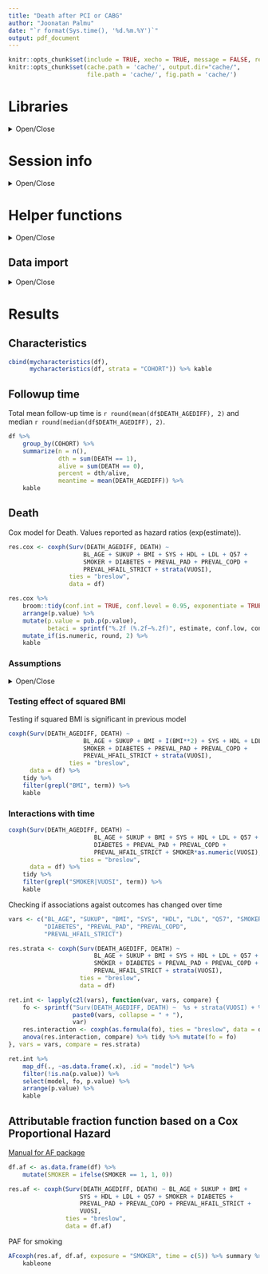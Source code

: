 ```yaml
---
title: "Death after PCI or CABG"
author: "Joonatan Palmu"
date: "`r format(Sys.time(), '%d.%m.%Y')`"
output: pdf_document
---
```

        
```r
knitr::opts_chunk$set(include = TRUE, xecho = TRUE, message = FALSE, results='asis', cache=FALSE, warning=FALSE)
knitr::opts_chunk$set(cache.path = 'cache/', output.dir="cache/",
                      file.path = 'cache/', fig.path = 'cache/')
```

# Libraries

<details>
  <summary>Open/Close</summary>

```r
library("haven")
library("magrittr")
library("dplyr")
library("survival")
library("knitr")
library("tibble")
library("tidyr")
library("broom")
library("paf")
library("pander")
library("survminer")
library("AF")
library("tableone")
library("purrr")
library("readr")
```

</details>

# Session info
 
 <details>
  <summary>Open/Close</summary>
 
```r
pander(sessionInfo(), compact = TRUE)
```

</details>

# Helper functions

<details>
  <summary>Open/Close</summary>


```r
myread <- function(file, variables) {
  df <- read_sas(file)
  names(df) <- names(df) %>% toupper
  if (missing(variables))
      df
  else
      df %>% dplyr::select(variables)
}

kable <- function(data) {
  knitr::kable(data, booktabs = TRUE, digits = 2)
}

yeardiff <- function(start, end, days = 365.2425) {
    as.numeric(difftime(as.Date(strptime(start, format = "%d%m%Y")),
                        as.Date(strptime(end, format = "%d%m%Y")),
                        unit="days"))/days
}

mycharacteristics <- function(df, strata) {
    ret <- CreateTableOne(data = df,
                   strata = strata,
                   vars = c("CABG", "BL_AGE", "SUKUP", "BMI", "SYS",
                            "HDL", "LDL", "Q57", "SMOKER", "DIABETES",
                            "PREVAL_PAD", "PREVAL_COPD",
                            "PREVAL_HFAIL_STRICT"),
                   factorVars = c("SUKUP", "Q57", "SMOKER", "DIABETES",
                                  "CABG", "PREVAL_PAD",
                                  "PREVAL_COPD", "PREVAL_HFAIL_STRICT")
                   )
    capture.output(x <- print(ret, catDigits = 1, contDigits = 1))
    return(x)
}

pub.p <- function(p, Nfdr = FALSE) {
    p <- as.numeric(p)
    if (Nfdr) p <- p.adjust(p, method="BH", n = Nfdr)
    ifelse(p < 0.01, ifelse(p<0.001, "<0.001", sprintf("%.3f", p)), sprintf("%.3f", p))
}

c2l <- function(...) {
    l <- as.list(c(...))
    names(l) <- c(...)
    l
}
```

</details>

## Data import

<details>
  <summary>Open/Close</summary>

Reading follow up data and picking variables. If DEATH is reported
multiple times, take the one with smalles AGEDIFF.

```r
df.followup <- read_tsv("dset/followup/Release_FR_ALL_FU17Default_predefined_endpoints_2019-03-26_v1_1.txt",
                        col_types = cols(.default = col_double(), UID = col_character())) %>%
    filter(grepl("FR02_|FR07_|FR12_", UID)) %>%
    select("UID", "DEATH", "DEATH_AGE", "HFAIL_STRICT",
           "HFAIL_STRICT_AGE", "MI","MI_AGE", "STR", "STR_AGE", "PAD",
           "PAD_AGE", "COPD", "COPD_AGE")
```

Reading fr02, fr07, and fr12. Diabetes needs to be defined different ways between exams.

```r
variables <- c("FR_ID", "VUOSI", "SUKUP", "BMI", "Q69", "HDL",
               "LDL", "SYS1", "SYS2", "SYS3", "DIAS1", "DIAS2",
               "DIAS3", "Q36", "Q57", "FR02_25", "FR02_25V",
               "FR02_24", "FR02_24V", "TULOAIKA", "Q67", "UID", "SYNTAIKA", "TUTKPVM")

fr02 <- myread('dset/FR02.sas7bdat', c(variables, "Q34")) %>%
    dplyr::mutate(DIABETES = as.factor(ifelse(Q34 == 3, 1, 0)),
                  COHORT = as.factor(1)) %>%
    dplyr::select(-Q34)

fr07 <- myread('dset/FR07.sas7bdat', c(variables, "FR07_38")) %>%
    dplyr::mutate(COHORT = as.factor(2),
                  DIABETES = as.factor(case_when(FR07_38 == 6 ~ 0,
                                                 FR07_38 == 5 ~ 1,
                                                 FR07_38 == 4 ~ 1,
                                                 FR07_38 == 3 ~ 1,
                                                 FR07_38 == 2 ~ 0,
                                                 FR07_38 == 1 ~ 0)),
                  UID = gsub(".$", "", UID)) %>%
    select(-FR07_38)

fr12 <- myread('dset/FR12.sas7bdat',
               c(variables, "FR12_20A", "FR12_20B", "FR12_20C", "FR12_20D",
                 "FR12_20E", "FR12_20F")) %>%
    dplyr::mutate(COHORT = as.factor(3),
                  DIABETES = as.factor(case_when(FR12_20F == 1 ~ 0,
                                       FR12_20E == 1 ~ 1,
                                       FR12_20D == 1 ~ 1,
                                       FR12_20C == 1 ~ 1,
                                       FR12_20B == 1 ~ 0,
                                       FR12_20A == 1 ~ 0))) %>%
    select(-FR12_20A, -FR12_20B, -FR12_20C, -FR12_20D, -FR12_20E, -FR12_20F)
```

Combining samples and for participants taking part in multiple studies, only the last one is included.

```r
dup.fr02 <- pull(fr02, FR_ID) %in% pull(fr07, FR_ID) |
    pull(fr02, FR_ID) %in% pull(fr12, FR_ID) 
dup.fr07 <- pull(fr07, FR_ID) %in% pull(fr12, FR_ID) 
df.unique <- rbind(fr12, fr07[!dup.fr07,], fr02[!dup.fr02,])
```

Merging sample data to followup data.

```r
df.merged <- right_join(df.unique,
                   df.followup,
                   by = "UID")
```

Taking the subset of participants that have PCI or CABG in history. Defining variables.

```r
df.raw <- df.merged %>%
    dplyr::filter(FR02_25 == 2 | FR02_24 == 2) %>%
    dplyr::mutate(VUOSI = as.factor(VUOSI),
                  SYS = (SYS1 + SYS2 + SYS3)/3,
                  DIAS = (DIAS1 + DIAS2 + DIAS3)/3,
                  SMOKER = as.factor(case_when(Q67 == 1 ~ 0,
                                     Q69 == 1 ~ 1,
                                     Q69 == 2 ~ 1,
                                     Q69 == 3 ~ 0)),
                  INTERVENTION_TIME = min(FR02_24V, FR02_25V, na.rm = TRUE),
                  DEATH = as.integer(DEATH),
                  DIABETES = as.factor(DIABETES),
                  Q57 = as.factor(case_when(Q57 == 1 ~ 1,
                                     Q57 == 2 ~ 2,
                                     Q57 == 3 ~ 2,
                                     Q57 == 4 ~ 2)),
                  SUKUP = as.factor(SUKUP),
                  TULOAIKA = ifelse(TULOAIKA == "", NA, TULOAIKA),
                  COHORT = factor(COHORT, levels = c(1, 2, 3)),
                  CABG = as.factor(case_when(FR02_24 == 2 ~ 1,
                                             FR02_25 == 2 ~ 0)),
                  BL_AGE = yeardiff(TUTKPVM, SYNTAIKA),
                  DEATH_AGEDIFF = DEATH_AGE - BL_AGE,
                  PREVAL_PAD = as.factor(ifelse(PAD_AGE< BL_AGE & PAD == 1, 1 , 0)),
                  PREVAL_COPD = as.factor(ifelse(COPD_AGE < BL_AGE & COPD == 1, 1 , 0)),
                  PREVAL_HFAIL_STRICT = as.factor(ifelse(HFAIL_STRICT_AGE< BL_AGE &
                                                         HFAIL_STRICT == 1, 1 , 0)),
                  cohort = substr(UID, 1, 4)) %>% 
    select(-SYS1, -SYS2, -SYS3, -DIAS1, -DIAS2, -DIAS3, -Q36, -Q67, -Q69,
           -FR02_25V, -FR02_24V, -FR02_25, -FR02_24, -TULOAIKA)
```

Table of sample size and missing values

```r
df.raw %>%
    select_if(is.numeric) %>%
    gather(key, value) %>%
    group_by(key) %>%
    summarise_all(funs(N = n(),
                       Mean = mean(as.numeric(value), na.rm = TRUE),
                       SD = sd(as.numeric(value), na.rm = TRUE),
                       NAs = sum(is.na(value))))  %>%
    kable()
```

Excluding all participants with NAs.

```r
df <- df.raw %>%
    na.omit()
```

Table of sample size after omiting NAs

```r
df %>%
    select_if(is.numeric) %>%
    gather(key, value) %>%
    group_by(key) %>%
    summarise_all(funs(N = n(),
                       Mean = mean(as.numeric(value), na.rm = TRUE),
                       SD = sd(as.numeric(value), na.rm = TRUE),
                       NAs = sum(is.na(value))))  %>%
    kable()
```

</details>

# Results

## Characteristics

```r
cbind(mycharacteristics(df),
      mycharacteristics(df, strata = "COHORT")) %>% kable
```


## Followup time

Total mean follow-up time is `r round(mean(df$DEATH_AGEDIFF), 2)` and median
`r round(median(df$DEATH_AGEDIFF), 2)`.

```r
df %>%
    group_by(COHORT) %>%
    summarize(n = n(),
              dth = sum(DEATH == 1),
              alive = sum(DEATH == 0),
              percent = dth/alive,
              meantime = mean(DEATH_AGEDIFF)) %>%
    kable
```

## Death

Cox model for Death. Values reported as hazard ratios (exp(estimate)).

```r
res.cox <- coxph(Surv(DEATH_AGEDIFF, DEATH) ~ 
                     BL_AGE + SUKUP + BMI + SYS + HDL + LDL + Q57 +
                     SMOKER + DIABETES + PREVAL_PAD + PREVAL_COPD +
                     PREVAL_HFAIL_STRICT + strata(VUOSI),
                 ties = "breslow",
                 data = df)

res.cox %>%
    broom::tidy(conf.int = TRUE, conf.level = 0.95, exponentiate = TRUE) %>%
    arrange(p.value) %>%
    mutate(p.value = pub.p(p.value),
           betaci = sprintf("%.2f (%.2f−%.2f)", estimate, conf.low, conf.high)) %>%
    mutate_if(is.numeric, round, 2) %>%
    kable
```


### Assumptions

<details>
  <summary>Open/Close</summary>

Proportional hazard assumption

```r
cox.zph(res.cox) %>%
    extract2("table") %>%
    kable
```

Influential observations

```r
ggcoxdiagnostics(res.cox,
                 type = "deviance",
                 linear.predictions = FALSE,
                 ggtheme = theme_bw())
```

Non linearity

```r
survminer::ggcoxfunctional(formula = Surv(DEATH_AGEDIFF, DEATH) ~ 
                               BL_AGE + BMI + SYS, data = df)

```

</details>

### Testing effect of squared BMI

Testing if squared BMI is significant in previous model

```r
coxph(Surv(DEATH_AGEDIFF, DEATH) ~ 
                     BL_AGE + SUKUP + BMI + I(BMI**2) + SYS + HDL + LDL + Q57 +
                     SMOKER + DIABETES + PREVAL_PAD + PREVAL_COPD +
                     PREVAL_HFAIL_STRICT + strata(VUOSI),
                 ties = "breslow",
      data = df) %>%
    tidy %>%
    filter(grepl("BMI", term)) %>%
    kable
```

### Interactions with time

```r
coxph(Surv(DEATH_AGEDIFF, DEATH) ~ 
                        BL_AGE + SUKUP + BMI + SYS + HDL + LDL + Q57 +
                        DIABETES + PREVAL_PAD + PREVAL_COPD +
                        PREVAL_HFAIL_STRICT + SMOKER*as.numeric(VUOSI),
                    ties = "breslow",
      data = df) %>%
    tidy %>%
    filter(grepl("SMOKER|VUOSI", term)) %>%
    kable
```

Checking if associations agaist outcomes has changed over time



```r
vars <- c("BL_AGE", "SUKUP", "BMI", "SYS", "HDL", "LDL", "Q57", "SMOKER",
          "DIABETES", "PREVAL_PAD", "PREVAL_COPD",
          "PREVAL_HFAIL_STRICT")

res.strata <- coxph(Surv(DEATH_AGEDIFF, DEATH) ~ 
                        BL_AGE + SUKUP + BMI + SYS + HDL + LDL + Q57 +
                        SMOKER + DIABETES + PREVAL_PAD + PREVAL_COPD +
                        PREVAL_HFAIL_STRICT + strata(VUOSI),
                    ties = "breslow",
                    data = df)

ret.int <- lapply(c2l(vars), function(var, vars, compare) {
    fo <- sprintf("Surv(DEATH_AGEDIFF, DEATH) ~  %s + strata(VUOSI) + %s:VUOSI",
                  paste0(vars, collapse = " + "),
                  var)
    res.interaction <- coxph(as.formula(fo), ties = "breslow", data = df)
    anova(res.interaction, compare) %>% tidy %>% mutate(fo = fo)
}, vars = vars, compare = res.strata)

ret.int %>%
    map_df(., ~as.data.frame(.x), .id = "model") %>%
    filter(!is.na(p.value)) %>%
    select(model, fo, p.value) %>%
    arrange(p.value) %>%
    kable
```

## Attributable fraction function based on a Cox Proportional Hazard

[Manual for AF package](https://cran.r-project.org/web/packages/AF/AF.pdf)

```r
df.af <- as.data.frame(df) %>%
    mutate(SMOKER = ifelse(SMOKER == 1, 1, 0))

res.af <- coxph(Surv(DEATH_AGEDIFF, DEATH) ~ BL_AGE + SUKUP + BMI +
                    SYS + HDL + LDL + Q57 + SMOKER + DIABETES +
                    PREVAL_PAD + PREVAL_COPD + PREVAL_HFAIL_STRICT +
                    VUOSI,
                ties = "breslow",
                data = df.af)
```

PAF for smoking

```r
AFcoxph(res.af, df.af, exposure = "SMOKER", time = c(5)) %>% summary %>%
    kableone
```
